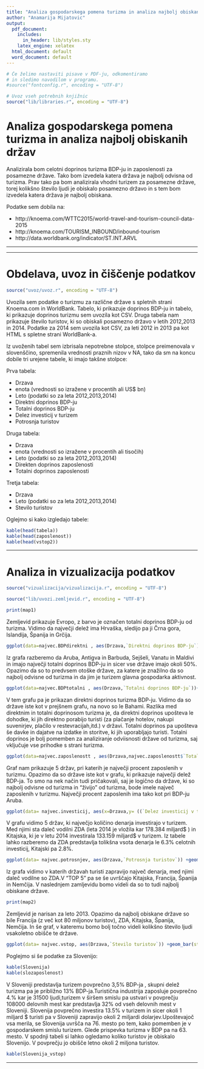 ```yaml
---
title: "Analiza gospodarskega pomena turizma in analiza najbolj obiskanih drzav"
author: "Anamarija Mijatovic"
output:
  pdf_document:
    includes:
      in_header: lib/styles.sty
    latex_engine: xelatex
  html_document: default
  word_document: default
---
```



```r
# Če želimo nastaviti pisave v PDF-ju, odkomentiramo
# in sledimo navodilom v programu.
#source("fontconfig.r", encoding = "UTF-8")

# Uvoz vseh potrebnih knjižnic
source("lib/libraries.r", encoding = "UTF-8")
```

# Analiza gospodarskega pomena turizma in analiza najbolj obiskanih držav

Analizirala bom celotni doprinos turizma BDP-ju in zaposlenosti za posamezne države. Tako bom izvedela katera država je najbolj odvisna od turizma. Prav tako pa bom analizirala vhodni turizem za posamezne države, torej kolikšno število ljudi je obiskalo posamezno državo in s tem bom izvedela katera država je najbolj obiskana.

Podatke sem dobila na: 

* http://knoema.com/WTTC2015/world-travel-and-tourism-council-data-2015 
* http://knoema.com/TOURISM_INBOUND/inbound-tourism
* http://data.worldbank.org/indicator/ST.INT.ARVL


***
***

# Obdelava, uvoz in čiščenje podatkov

```r
source("uvoz/uvoz.r", encoding = "UTF-8")
```

Uvozila sem podatke o turizmu za različne države s spletnih strani Knoema.com in WorldBank. 
Tabelo, ki prikazuje doprinos BDP-ju in tabelo, ki prikazuje doprinos turizmu sem uvozila kot CSV.
Druga tabela nam prikazuje število turistov, ki so obiskali posamezno državo v letih 2012,2013 in 2014. Podatke za 2014 sem uvozila kot CSV, za leti 2012 in 2013 pa kot HTML s spletne strani WorldBank-a.

Iz uvoženih tabel sem izbrisala nepotrebne stolpce, stolpce preimenovala v slovenščino, spremenila vrednosti praznih nizov v NA, tako da sm na koncu dobile tri urejene tabele, ki imajo takšne stolpce:

Prva tabela:

* Drzava
* enota (vrednosti so izražene v procentih ali US$ bn)
* Leto (podatki so za leta 2012,2013,2014)
* Direktni doprinos BDP-ju
* Totalni doprinos BDP-ju
* Delez investicij v turizem
* Potrosnja turistov

Druga tabela:

* Drzava
* enota (vrednosti so izražene v procentih ali tisočih)
* Leto (podatki so za leta 2012,2013,2014)
* Direkten doprinos zaposlenosti 
* Totalni doprinos zaposlenosti

Tretja tabela:

* Drzava
* Leto (podatki so za leta 2012,2013,2014)
* Stevilo turistov

Oglejmo si kako izgledajo tabele:

```r
kable(head(tabela))
kable(head(zaposlenost))
kable(head(vstop2))

```

***

# Analiza in vizualizacija podatkov

```r
source("vizualizacija/vizualizacija.r", encoding = "UTF-8")
```

```r
source("lib/uvozi.zemljevid.r", encoding = "UTF-8")
```

```r
print(map1)
```

Zemljevid prikazuje Evropo, z barvo je označen totalni doprinos BDP-ju od turizma. Vidimo da največji delež ima Hrvaška, sledijo pa ji Črna gora, Islandija, Španija in Grčija.


```r
ggplot(data=najvec.BDPdirektni , aes(Drzava,`Direktni doprinos BDP-ju`))+ geom_bar(stat = "identity",aes(fill=Leto),position = "dodge") +xlab("Drzave") +ylab('Direktni doprinos BDP-ju')
```

Iz grafa razberemo da Aruba, Antigva in Barbuda, Sejšeli, Vanatu in Maldivi in  imajo največji totalni doprinos BDP-ju in sicer vse države imajo okoli 50%. Opazimo da so to predvsem otoške države, za katere je znažilno da so najbolj odvisne od turizma in da jim je turizem glavna gospodarka aktivnost.

```r
ggplot(data=najvec.BDPtotalni , aes(Drzava,`Totalni doprinos BDP-ju`))+ geom_bar(stat = "identity",aes(fill=Leto),position = "dodge") +xlab("Drzave") +ylab('Totalni doprinos BDP-ju')
```
V tem grafu pa je prikazan direktni doprinos turizma BDP-ju. Vidimo da so države iste kot v prejšnem grafu, na novo so le Bahami. Razlika med direktnim in totalni doprinosom turizma je, da direktni doprinos upošteva le dohodke, ki jih direktno porabijo turisti (za plačanje hotelov, nakupi suvenirjev, plačilo v restevracijah,itd.) v državi. Totalni doprinos pa upošteva še davke in dajatve na izdatke in storitve, ki jih uporabljajo turisti. Totalni doprinos je bolj pomemben za analiziranje odviisnosti države od turizma, saj vključuje vse prihodke s strani turizma. 

```r
ggplot(data=najvec.zaposlenostt , aes(Drzava,najvec.zaposlenostt$`Totalni doprinos zaposlenosti`))+ geom_bar(stat = "identity",aes(fill=Leto),position = "dodge") +xlab("Drzave") +ylab('Totalni doprinos zaposlenosti')
```

Graf nam prikazuje 5 držav, pri katerih je največji procent zaposlenih v turizmu. Opazimo da so države iste kot v grafu, ki prikazuje največji delež BDP-ja. To smo na nek način tudi pričakovali, saj je logično da države, ki so najbolj odvisne od turizma in "živijo" od turizma, bode imele največ zaposlenih v turizmu. Največji procent zaposlenih ima tako kot pri BDP-ju Aruba.


```r
ggplot(data= najvec.investicij, aes(x=Drzava,y= ((`Delez investicij v turizem`)))) +geom_bar(stat = "identity",aes(fill=Leto),position = "dodge")+ theme(axis.text.x = element_text(angle = 90, vjust = 0.5, hjust = 1)) +xlab("Drzave") +ylab('Delez investicij v turizem')
```


V grafu vidimo 5 držav, ki največjo količino denarja investirajo v turizem. Med njimi sta daleč vodilni ZDA (leta 2014 je vložila kar 178.384 miljard$ ) in Kitajska, ki je v letu 2014 investirala 133.159 miljard$ v turizem.
Iz tabele lahko razberemo da ZDA predstavlja tolikšna vsota denarja le 6.3% celotnih investicij, Kitajski pa 2.8%.

```r
ggplot(data= najvec.potrosnjev, aes(Drzava,`Potrosnja turistov`)) +geom_bar(stat = "identity",aes(fill=Leto),position = "dodge")+ theme(axis.text.x = element_text(angle = 90, vjust = 0.5, hjust = 1)) +xlab("Drzave") +ylab('Potrosnja turistov')
```

Iz grafa vidimo v katerih državah turisti zapravijo največ denarja, med njimi daleč vodilne so ZDA.V "TOP 5" pa se še uvrščajo Kitajska, Francija, Španija in Nemčija. V naslednjem zamljevidu bomo videli da so to tudi najbolj obiskane države.

```r
print(map2)
```


Zemljevid je narisan za leto 2013. Opazimo da najbolj obiskane države so bile Francija (z več kot 80 miljonov turistov), ZDA, Kitajska, Španija, Nemčija. In še graf, v kateremu bomo bolj točno videli kolikšno število ljudi vsakoletno obišče te države.

```r
ggplot(data= najvec.vstop, aes(Drzava,`Stevilo turistov`)) +geom_bar(stat = "identity",aes(fill=Leto),position = "dodge")+ theme(axis.text.x = element_text(angle = 90, vjust = 0.5, hjust = 1)) +xlab("Drzave") +ylab('Stevilo turistov')
```

Poglejmo si še podatke za Slovenijo:

```r
kable(Slovenija)
kable(slozaposlenost)
```

V Sloveniji predstavlja turizem povprečno 3,5% BDP-ja , skupni delež turizma pa je približno 13% BDP-ja.Turistična industrija zaposluje povprečno 4.% kar je 31500 ljudi,turizem v širšem smislu pa ustvari v povprečju 108000 delovnih mest kar predstavlja 32% od vseh delovnih mest v Sloveniji. Slovenija povprečno investira 13.5% v turizem in sicer okoli 1 miljard $ turisti pa v Sloveniji zapravijo okoli 2 miljardi dolarjev.Upoštevajoč vsa merila, se Slovenija uvršča na 76. mesto po tem, kako pomemben je v gospodarskem smislu turizem. Glede prispevka turizma v BDP pa na 63. mesto.
V spodnji tabeli si lahko ogledamo koliko turistov je obiskalo Slovenijo. V povprečju jo obišče letno okoli 2 miljona turistov.

```r
kable(Slovenija_vstop)
```

***
